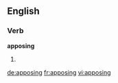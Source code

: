 
==English==

===Verb===
'''apposing'''

# {{present participle of|[[appose]]}}

[[de:apposing]]
[[fr:apposing]]
[[vi:apposing]]